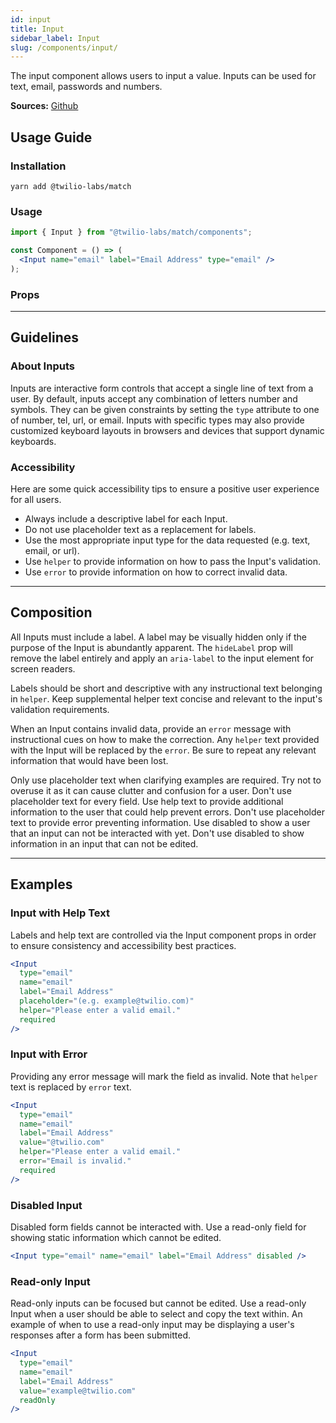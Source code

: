 ```yaml
---
id: input
title: Input
sidebar_label: Input
slug: /components/input/
---
```



The input component allows users to input a value. Inputs can be used for text, email, passwords and numbers.

**Sources:** [Github](https://github.com/twilio-labs/match/tree/main/packages/match-components/src/input)

## Usage Guide

### Installation

```shell
yarn add @twilio-labs/match
```

### Usage

```jsx
import { Input } from "@twilio-labs/match/components";

const Component = () => (
  <Input name="email" label="Email Address" type="email" />
);
```

### Props

<Props of="Input" />

---

## Guidelines

### About Inputs

Inputs are interactive form controls that accept a single line of text from a user. By default, inputs accept any combination of letters number and symbols. They can be given constraints by setting the `type` attribute to one of number, tel, url, or email. Inputs with specific types may also provide customized keyboard layouts in browsers and devices that support dynamic keyboards.

### Accessibility

Here are some quick accessibility tips to ensure a positive user experience for all users.

- Always include a descriptive label for each Input.
- Do not use placeholder text as a replacement for labels.
- Use the most appropriate input type for the data requested (e.g. text, email, or url).
- Use `helper` to provide information on how to pass the Input's validation.
- Use `error` to provide information on how to correct invalid data.

---

## Composition

All Inputs must include a label. A label may be visually hidden only if the purpose of the Input is abundantly apparent. The `hideLabel` prop will remove the label entirely and apply an `aria-label` to the input element for screen readers.

Labels should be short and descriptive with any instructional text belonging in `helper`. Keep supplemental helper text concise and relevant to the input's validation requirements.

When an Input contains invalid data, provide an `error` message with instructional cues on how to make the correction. Any `helper` text provided with the Input will be replaced by the `error`. Be sure to repeat any relevant information that would have been lost.

<VirtueCrime>
  <Virtue>
    Only use placeholder text when clarifying examples are required. Try not to
    overuse it as it can cause clutter and confusion for a user.
  </Virtue>
  <Crime>Don't use placeholder text for every field.</Crime>
  <Virtue>
    Use help text to provide additional information to the user that could help
    prevent errors.
  </Virtue>
  <Crime>
    Don't use placeholder text to provide error preventing information.
  </Crime>
  <Virtue>
    Use disabled to show a user that an input can not be interacted with yet.
  </Virtue>
  <Crime>
    Don't use disabled to show information in an input that can not be edited.
  </Crime>
</VirtueCrime>

---

## Examples

<ThemeSwitcher />

### Input with Help Text

Labels and help text are controlled via the Input component props in order to ensure consistency and accessibility best practices.

```jsx live
<Input
  type="email"
  name="email"
  label="Email Address"
  placeholder="(e.g. example@twilio.com)"
  helper="Please enter a valid email."
  required
/>
```

### Input with Error

Providing any error message will mark the field as invalid. Note that `helper` text is replaced by `error` text.

```jsx live
<Input
  type="email"
  name="email"
  label="Email Address"
  value="@twilio.com"
  helper="Please enter a valid email."
  error="Email is invalid."
  required
/>
```

### Disabled Input

Disabled form fields cannot be interacted with. Use a read-only field for showing static information which cannot be edited.

```jsx live
<Input type="email" name="email" label="Email Address" disabled />
```

### Read-only Input

Read-only inputs can be focused but cannot be edited. Use a read-only Input when a user should be able to select and copy the text within. An example of when to use a read-only input may be displaying a user's responses after a form has been submitted.

```jsx live
<Input
  type="email"
  name="email"
  label="Email Address"
  value="example@twilio.com"
  readOnly
/>
```
